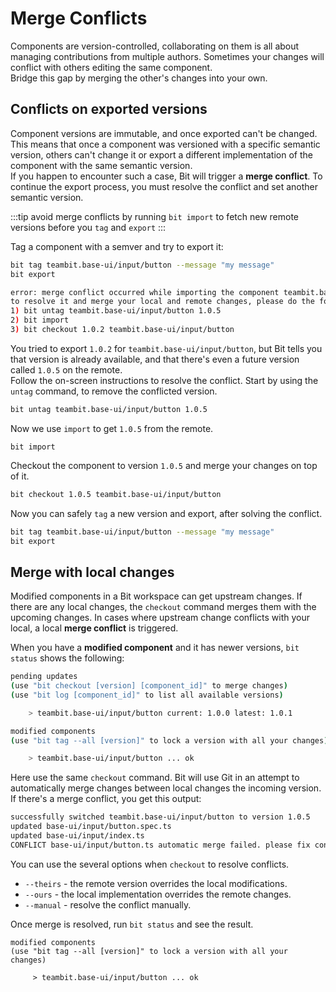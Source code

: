 # Merge Conflicts

Components are version-controlled, collaborating on them is all about managing contributions from multiple authors. Sometimes your changes will conflict with others editing the same component.  
Bridge this gap by merging the other's changes into your own.

## Conflicts on exported versions

Component versions are immutable, and once exported can't be changed. This means that once a component was versioned with a specific semantic version, others can't change it or export a different implementation of the component with the same semantic version.  
If you happen to encounter such a case, Bit will trigger a **merge conflict**. To continue the export process, you must resolve the conflict and set another semantic version.

:::tip
avoid merge conflicts by running `bit import` to fetch new remote versions before you `tag` and `export`
:::

Tag a component with a semver and try to export it:

```bash
bit tag teambit.base-ui/input/button --message "my message"
bit export
```

```bash
error: merge conflict occurred while importing the component teambit.base-ui/input/button. conflict version(s): 1.0.5
to resolve it and merge your local and remote changes, please do the following:
1) bit untag teambit.base-ui/input/button 1.0.5
2) bit import
3) bit checkout 1.0.2 teambit.base-ui/input/button
```

You tried to export `1.0.2` for `teambit.base-ui/input/button`, but Bit tells you that version is already available, and that there's even a future version called `1.0.5` on the remote.  
Follow the on-screen instructions to resolve the conflict. Start by using the `untag` command, to remove the conflicted version.

```bash
bit untag teambit.base-ui/input/button 1.0.5
```

Now we use `import` to get `1.0.5` from the remote.

```bas
bit import
```

Checkout the component to version `1.0.5` and merge your changes on top of it.

```bash
bit checkout 1.0.5 teambit.base-ui/input/button
```

Now you can safely `tag` a new version and export, after solving the conflict.

```bash
bit tag teambit.base-ui/input/button --message "my message" 
bit export
```

## Merge with local changes

Modified components in a Bit workspace can get upstream changes. If there are any local changes, the `checkout` command merges them with the upcoming changes. In cases where upstream change conflicts with your local, a local **merge conflict** is triggered.

When you have a **modified component** and it has newer versions, `bit status` shows the following:

```bash
pending updates
(use "bit checkout [version] [component_id]" to merge changes)
(use "bit log [component_id]" to list all available versions)

    > teambit.base-ui/input/button current: 1.0.0 latest: 1.0.1

modified components
(use "bit tag --all [version]" to lock a version with all your changes)

    > teambit.base-ui/input/button ... ok
```

Here use the same `checkout` command. Bit will use Git in an attempt to automatically merge changes between local changes the incoming version.  
If there's a merge conflict, you get this output:

```bash
successfully switched teambit.base-ui/input/button to version 1.0.5
updated base-ui/input/button.spec.ts
updated base-ui/input/index.ts
CONFLICT base-ui/input/button.ts automatic merge failed. please fix conflicts manually and then tag the results.
```

You can use the several options when `checkout` to resolve conflicts.

- `--theirs` - the remote version overrides the local modifications.
- `--ours` - the local implementation overrides the remote changes.
- `--manual` - resolve the conflict manually.

Once merge is resolved, run `bit status` and see the result.

```status
modified components
(use "bit tag --all [version]" to lock a version with all your changes)

     > teambit.base-ui/input/button ... ok
```
